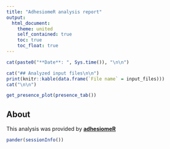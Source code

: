 ```yaml
---
title: "AdhesiomeR analysis report"
output:
  html_document:
    theme: united
    self_contained: true
    toc: true
    toc_float: true
---
```


<style>
img {
    max-width: none;

    /* other options:
    max-width: 200%;
    max-width: 700px;
    max-width: 9in;
    max-width: 25cm;
    etc
    */
}
</style>

```r

cat(paste0("**Date**: ", Sys.time()), "\n\n")

cat("## Analyzed input files\n\n")
print(knitr::kable(data.frame(`File name` = input_files)))
cat("\n\n")

get_presence_plot(presence_tab())

```


## About

This analysis was provided by [**adhesiomeR**](https://github.com/ksidorczuk/adhesiomeR)

```r
pander(sessionInfo())
```


